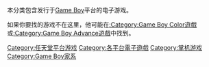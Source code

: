 本分类包含发行于[[Game_Boy|Game Boy]]平台的电子游戏。

如果你要找的游戏不在这里，他可能在[[:Category:Game_Boy_Color遊戲|:Category:Game Boy Color遊戲]]或[[:Category:Game_Boy_Advance遊戲|:Category:Game Boy Advance遊戲]]中找到。

{{DEFAULTSORT:Game Boy}}
[[Category:任天堂平台游戏|Category:任天堂平台游戏]]
[[Category:各平台電子遊戲|Category:各平台電子遊戲]]
[[Category:掌机游戏|Category:掌机游戏]]
[[Category:Game_Boy家系|Category:Game Boy家系]]